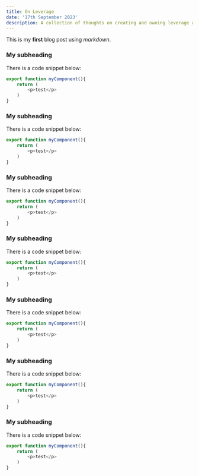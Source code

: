 ```yaml
---
title: On Leverage
date: '17th September 2023'
description: A collection of thoughts on creating and owning leverage as a developer.
---
```


This is my **first** blog post using *markdown*.

### My subheading
There is a code snippet below:

```javascript
export function myComponent(){
    return (
        <p>test</p>
    )
}
```


### My subheading
There is a code snippet below:

```javascript
export function myComponent(){
    return (
        <p>test</p>
    )
}
```


### My subheading
There is a code snippet below:

```javascript
export function myComponent(){
    return (
        <p>test</p>
    )
}
```


### My subheading
There is a code snippet below:

```javascript
export function myComponent(){
    return (
        <p>test</p>
    )
}
```


### My subheading
There is a code snippet below:

```javascript
export function myComponent(){
    return (
        <p>test</p>
    )
}
```


### My subheading
There is a code snippet below:

```javascript
export function myComponent(){
    return (
        <p>test</p>
    )
}
```


### My subheading
There is a code snippet below:

```javascript
export function myComponent(){
    return (
        <p>test</p>
    )
}
```